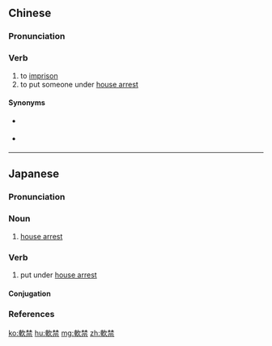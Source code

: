 {{also|软禁}}
==Chinese==
{{zh-forms|s=软禁}}

===Pronunciation===
{{zh-pron
|m=ruǎnjìn
|c=jyun5 gam3
|mn=qz,tw,xm:nńg-kìm/zz:núi-kìm/qz,xm,zz:loán-kìm
|cat=v
}}

===Verb===
{{zh-verb}}

# to [[imprison]]
# to put someone under [[house arrest]]

====Synonyms====
* {{sense|imprison}} {{zh-l|囚禁}}
* {{sense|put someone under house arrest}} {{zh-l|幽禁}}

----

==Japanese==
{{wikipedia|lang=ja}}
{{ja-kanjitab|なん|きん|yomi=o}}

===Pronunciation===
{{ja-pron|yomi=o|なんきん|acc=0|acc_ref=DJR}}

===Noun===
{{ja-noun|なんきん}}

# [[house arrest]]

===Verb===
{{ja-verb-suru|なんきん}}

# put under [[house arrest]]
#: {{ja-usex|彼は自宅に軟禁されている。|かれ は じたく に なんきん されている。|He is under house arrest.}}

====Conjugation====
{{ja-suru|なんきん}}

===References===
<references/>

[[ko:軟禁]]
[[hu:軟禁]]
[[mg:軟禁]]
[[zh:軟禁]]